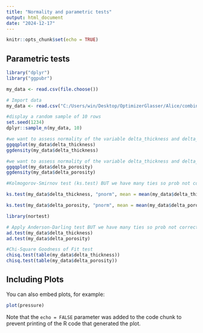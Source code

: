 ---
title: "Normality and parametric tests"
output: html_document
date: "2024-12-17"
---

```{r setup, include=FALSE}
knitr::opts_chunk$set(echo = TRUE)
```

## Parametric tests

```{r}
library("dplyr")
library("ggpubr")

my_data <- read.csv(file.choose())
```

```{r}
# Import data
my_data <- read.csv("C:/Users/win/Desktop/OptimizerGlasser/Alice/combined_df_all_participants_differences.csv")

#display a random sample of 10 rows 
set.seed(1234)
dplyr::sample_n(my_data, 10)

```

```{r}
#we want to assess normality of the variable delta_thickness and delta_porosity
ggqqplot(my_data$delta_thickness)
ggdensity(my_data$delta_thickness)


```

```{r}
#we want to assess normality of the variable delta_thickness and delta_porosity
ggqqplot(my_data$delta_porosity)
ggdensity(my_data$delta_porosity)
```

```{r}
#Kolmogorov-Smirnov test (ks.test) BUT we have many ties so prob not correct

ks.test(my_data$delta_thickness, "pnorm", mean = mean(my_data$delta_thickness), sd = sd(my_data$delta_thickness))

ks.test(my_data$delta_porosity, "pnorm", mean = mean(my_data$delta_porosity), sd = sd(my_data$delta_porosity))

```

```{r}
library(nortest)

# Apply Anderson-Darling test BUT we have many ties so prob not correct
ad.test(my_data$delta_thickness)
ad.test(my_data$delta_porosity)
```

```{r}
#Chi-Square Goodness of Fit test
chisq.test(table(my_data$delta_thickness))
chisq.test(table(my_data$delta_porosity))
```

## Including Plots

You can also embed plots, for example:

```{r pressure, echo=FALSE}
plot(pressure)
```

Note that the `echo = FALSE` parameter was added to the code chunk to prevent printing of the R code that generated the plot.

